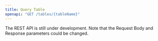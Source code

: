```yaml
---
title: Query Table
openapi: "GET /tables/{tableName}"
---
```


<Warning>

The REST API is still under development. Note that the Request Body and Response parameters could be changed.

</Warning>